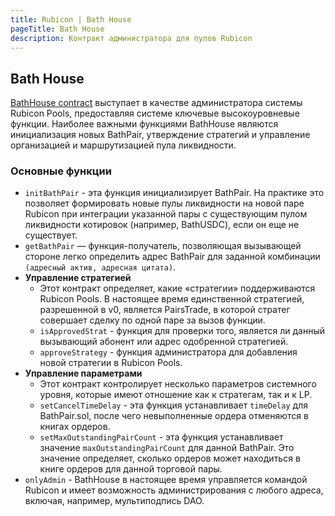 ```yaml
---
title: Rubicon | Bath House
pageTitle: Bath House
description: Контракт администратора для пулов Rubicon
---
```


## Bath House

[BathHouse contract](https://github.com/RubiconDeFi/rubicon\_protocol/blob/master/contracts/rubiconPools/BathHouse.sol) выступает в качестве администратора системы Rubicon Pools, предоставляя системе ключевые высокоуровневые функции. Наиболее важными функциями BathHouse являются инициализация новых BathPair, утверждение стратегий и управление организацией и маршрутизацией пула ликвидности.

### Основные функции

* `initBathPair` - эта функция инициализирует BathPair. На практике это позволяет формировать новые пулы ликвидности на новой паре Rubicon при интеграции указанной пары с существующим пулом ликвидности котировок (например, BathUSDC), если он еще не существует.
* `getBathPair` — функция-получатель, позволяющая вызывающей стороне легко определить адрес BathPair для заданной комбинации `(адресный актив, адресная цитата)`.
* **Управление стратегией**
  * Этот контракт определяет, какие «стратегии» поддерживаются Rubicon Pools. В настоящее время единственной стратегией, разрешенной в v0, является PairsTrade, в которой стратег совершает сделку по одной паре за вызов функции.
  * `isApprovedStrat` - функция для проверки того, является ли данный вызывающий абонент или адрес одобренной стратегией.
  * `approveStrategy` - функция администратора для добавления новой стратегии в Rubicon Pools.
* **Управление параметрами**
  * Этот контракт контролирует несколько параметров системного уровня, которые имеют отношение как к стратегам, так и к LP.
  * `setCancelTimeDelay` - эта функция устанавливает `timeDelay` для BathPair.sol, после чего невыполненные ордера отменяются в книгах ордеров.
  * `setMaxOutstandingPairCount` - эта функция устанавливает значение `maxOutstandingPairCount` для данной BathPair. Это значение определяет, сколько ордеров может находиться в книге ордеров для данной торговой пары.
* `onlyAdmin` - BathHouse в настоящее время управляется командой Rubicon и имеет возможность администрирования с любого адреса, включая, например, мультиподпись DAO.